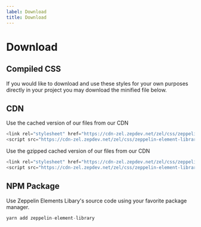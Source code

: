 ```yaml
---
label: Download
title: Download
---
```



# Download

## Compiled CSS

If you would like to download and use these styles for your own purposes directly in your project you may download the minified file below.

<DownloadFile title="Zeppelin Element Library CSS" href="https://cdn-zel.zepdev.net/zel/css/zeppelin-element-library.css" download="zeppelin-element-library.css" ariaLabel="download sketch file" />

## CDN

Use the cached version of our files from our CDN

```js
<link rel="stylesheet" href="https://cdn-zel.zepdev.net/zel/css/zeppelin-element-library.css" >
<script src="https://cdn-zel.zepdev.net/zel/css/zeppelin-element-library.min.js" ></script>

```

Use the gzipped cached version of our files from our CDN

```js
<link rel="stylesheet" href="https://cdn-zel.zepdev.net/zel/css/zeppelin-element-library.css.gz" >
<script src="https://cdn-zel.zepdev.net/zel/css/zeppelin-element-library.min.js.gz" ></script>

```

## NPM Package

Use Zeppelin Elements Libary's source code using your favorite package manager.

```js
yarn add zeppelin-element-library
```
